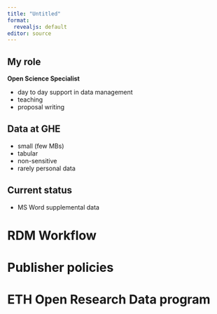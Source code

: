 ```yaml
---
title: "Untitled"
format: 
  revealjs: default
editor: source
---
```


## My role

**Open Science Specialist**

- day to day support in data management
- teaching 
- proposal writing 

## Data at GHE

- small (few MBs) 
- tabular 
- non-sensitive
- rarely personal data

## Current status

- MS Word supplemental data

# RDM Workflow

## {background-image="img/ghe-rdm-workflow-01.drawio.svg" background-size="1400px"}

## {background-image="img/ghe-rdm-workflow-02.drawio.svg" background-size="1400px"}

## {background-image="img/ghe-rdm-workflow-03.drawio.svg" background-size="1400px"}

## {background-image="img/ghe-rdm-workflow-04.drawio.svg" background-size="1400px"}

## {background-image="img/ghe-rdm-workflow-05.drawio.svg" background-size="1400px"}

## {background-image="img/ghe-rdm-workflow-06.drawio.svg" background-size="1400px"}

## {background-image="img/ghe-rdm-workflow-07.drawio.svg" background-size="1400px"}

## {background-image="img/ghe-rdm-workflow-08.drawio.svg" background-size="1400px"}

## {background-image="img/ghe-rdm-workflow-09.drawio.svg" background-size="1400px"}

## {background-image="img/ghe-rdm-workflow-10.drawio.svg" background-size="1400px"}

## {background-image="img/ghe-rdm-workflow-11.drawio.svg" background-size="1400px"}

## {background-image="img/ghe-rdm-workflow-12.drawio.svg" background-size="1400px"}

# Publisher policies 

##

# ETH Open Research Data program

## 

